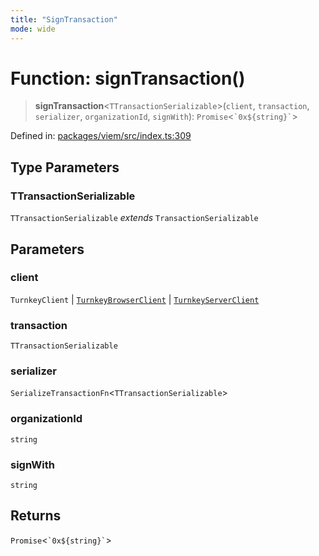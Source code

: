 ```yaml
---
title: "SignTransaction"
mode: wide
---
```

  
# Function: signTransaction()

> **signTransaction**\<`TTransactionSerializable`\>(`client`, `transaction`, `serializer`, `organizationId`, `signWith`): `Promise`\<`` `0x${string}` ``\>

Defined in: [packages/viem/src/index.ts:309](https://github.com/tkhq/sdk/blob/94193410cf3571aa019a0b9408107eeb43e39e16/packages/viem/src/index.ts#L309)

## Type Parameters

### TTransactionSerializable

`TTransactionSerializable` *extends* `TransactionSerializable`

## Parameters

### client

`TurnkeyClient` | [`TurnkeyBrowserClient`](../../../sdk-browser/index/TurnkeyBrowserClient/readme) | [`TurnkeyServerClient`](../../../sdk-server/index/TurnkeyServerClient/readme)

### transaction

`TTransactionSerializable`

### serializer

`SerializeTransactionFn`\<`TTransactionSerializable`\>

### organizationId

`string`

### signWith

`string`

## Returns

`Promise`\<`` `0x${string}` ``\>

